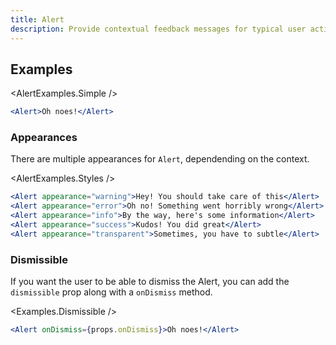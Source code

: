 ```yaml
---
title: Alert
description: Provide contextual feedback messages for typical user actions with the handful of available and flexible alert messages.
---
```



## Examples

<AlertExamples.Simple />

```jsx
<Alert>Oh noes!</Alert>
```

### Appearances

There are multiple appearances for `Alert`, dependending on the context.

<AlertExamples.Styles />

```jsx
<Alert appearance="warning">Hey! You should take care of this</Alert>
<Alert appearance="error">Oh no! Something went horribly wrong</Alert>
<Alert appearance="info">By the way, here's some information</Alert>
<Alert appearance="success">Kudos! You did great</Alert>
<Alert appearance="transparent">Sometimes, you have to subtle</Alert>
```

### Dismissible

If you want the user to be able to dismiss the Alert, you can add the `dismissible` prop along with a `onDismiss` method.

<Examples.Dismissible />

```jsx
<Alert onDismiss={props.onDismiss}>Oh noes!</Alert>
```
